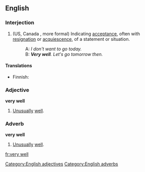 ==English==

===Interjection===
{{en-intj}}

# {{idiom}} (US, Canada {{dated}}, more formal) Indicating [[acceptance]], often with [[resignation]] or [[acquiescence]], of a statement or situation.
#: A: ''I don't want to go today.''
#: B: '''''Very well'''.  Let's go tomorrow then.''
<!--SOP headers are out of alphabetical order so that the idiomatic
sense is 1st, with the sums of parts after it.-->

====Translations====
{{trans-top|interjection}}
*Finnish: {{t-|fi|hyvä on}}
{{trans-mid}}
{{trans-bottom}}

===Adjective===
'''very well'''

# [[unusually|Unusually]] [[well]].

===Adverb===
'''very well'''

# [[unusually|Unusually]] [[well]].

[[Category:English adjectives]]
[[Category:English adverbs]]

[[fr:very well]]